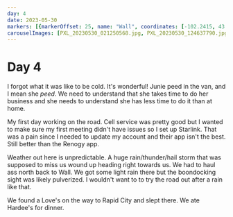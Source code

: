 ```yaml
---
day: 4
date: 2023-05-30
markers: [{markerOffset: 25, name: "Wall", coordinates: [-102.2415, 43.9925]},{markerOffset: -15, name: "Box Elder", coordinates: [-103.0682, 44.1125]}]
carouselImages: [PXL_20230530_021250568.jpg, PXL_20230530_124637790.jpg]
---
```

# Day 4

I forgot what it was like to be cold. It's wonderful! Junie peed in the van, and I mean she _peed_. We need to understand that she takes time to do her business and she needs to understand she has less time to do it than at home.

My first day working on the road. Cell service was pretty good but I wanted to make sure my first meeting didn't have issues so I set up Starlink. That was a pain since I needed to update my account and their app isn't the best. Still better than the Renogy app.

Weather out here is unpredictable. A huge rain/thunder/hail storm that was supposed to miss us wound up heading right towards us. We had to haul ass north back to Wall. We got some light rain there but the boondocking sight was likely pulverized. I wouldn't want to to try the road out after a rain like that.

We found a Love's on the way to Rapid City and slept there. We ate Hardee's for dinner.
